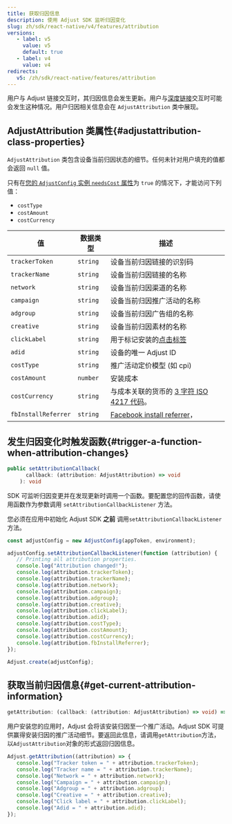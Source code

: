 ```yaml
---
title: 获取归因信息
description: 使用 Adjust SDK 监听归因变化
slug: zh/sdk/react-native/v4/features/attribution
versions:
   - label: v5
     value: v5
     default: true
   - label: v4
     value: v4
redirects:
   v5: /zh/sdk/react-native/features/attribution
---
```


用户与 Adjust 链接交互时，其归因信息会发生更新。用户与[深度链接](https://help.adjust.com/zh/article/deep-links)交互时可能会发生这种情况。用户归因相关信息会在 `AdjustAttribution` 类中展现。

## AdjustAttribution 类属性{#adjustattribution-class-properties}

`AdjustAttribution` 类包含设备当前归因状态的细节。任何未针对用户填充的值都会返回 `null` 值。

<Callout type="note">

只有在[您的 `AdjustConfig` 实例 `needsCost` 属性](/zh/sdk/react-native/configuration#enable-cost-data-sending)为 `true` 的情况下，才能访问下列值：

- `costType`
- `costAmount`
- `costCurrency`

</Callout>

| 值                  | 数据类型 | 描述                                                                                          |
| ------------------- | -------- | --------------------------------------------------------------------------------------------- |
| `trackerToken`      | `string` | 设备当前归因链接的识别码                                                                      |
| `trackerName`       | `string` | 设备当前归因链接的名称                                                                        |
| `network`           | `string` | 设备当前归因渠道的名称                                                                        |
| `campaign`          | `string` | 设备当前归因推广活动的名称                                                                    |
| `adgroup`           | `string` | 设备当前归因广告组的名称                                                                      |
| `creative`          | `string` | 设备当前归因素材的名称                                                                        |
| `clickLabel`        | `string` | 用于标记安装的[点击标签](https://help.adjust.com/zh/article/user-rewards)                     |
| `adid`              | `string` | 设备的唯一 Adjust ID                                                                          |
| `costType`          | `string` | 推广活动定价模型 \(如 cpi\)                                                                   |
| `costAmount`        | `number` | 安装成本                                                                                      |
| `costCurrency`      | `string` | 与成本关联的货币的 [3 字符 ISO 4217 代码](https://www.iban.com/currency-codes)。              |
| `fbInstallReferrer` | `string` | [Facebook install referrer](https://developers.facebook.com/docs/app-ads/install-referrer/)， |

## 发生归因变化时触发函数{#trigger-a-function-when-attribution-changes}

<CodeBlock title="属性声明">

```ts
public setAttributionCallback(
      callback: (attribution: AdjustAttribution) => void
    ): void
```

</CodeBlock>

SDK 可监听归因变更并在发现更新时调用一个函数。要配置您的回传函数，请使用函数作为参数调用 `setAttributionCallbackListener` 方法。

<Callout type="important">

您必须在应用中初始化 Adjust SDK **之前** 调用`setAttributionCallbackListener`方法。

</Callout>
<CodeBlock highlight="{range: 3-18}">

```jsx
const adjustConfig = new AdjustConfig(appToken, environment);

adjustConfig.setAttributionCallbackListener(function (attribution) {
   // Printing all attribution properties.
   console.log("Attribution changed!");
   console.log(attribution.trackerToken);
   console.log(attribution.trackerName);
   console.log(attribution.network);
   console.log(attribution.campaign);
   console.log(attribution.adgroup);
   console.log(attribution.creative);
   console.log(attribution.clickLabel);
   console.log(attribution.adid);
   console.log(attribution.costType);
   console.log(attribution.costAmount);
   console.log(attribution.costCurrency);
   console.log(attribution.fbInstallReferrer);
});

Adjust.create(adjustConfig);
```

</CodeBlock>

## 获取当前归因信息{#get-current-attribution-information}

<CodeBlock title="方法签名">

```ts
getAttribution: (callback: (attribution: AdjustAttribution) => void) => void
```

</CodeBlock>

用户安装您的应用时，Adjust 会将该安装归因至一个推广活动。Adjust SDK 可提供赢得安装归因的推广活动细节。要返回此信息，请调用`getAttribution`方法，以`AdjustAttribution`对象的形式返回归因信息。

```jsx
Adjust.getAttribution((attribution) => {
   console.log("Tracker token = " + attribution.trackerToken);
   console.log("Tracker name = " + attribution.trackerName);
   console.log("Network = " + attribution.network);
   console.log("Campaign = " + attribution.campaign);
   console.log("Adgroup = " + attribution.adgroup);
   console.log("Creative = " + attribution.creative);
   console.log("Click label = " + attribution.clickLabel);
   console.log("Adid = " + attribution.adid);
});
```
